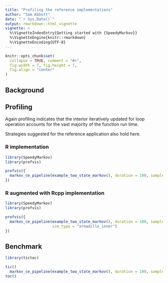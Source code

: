 ```yaml
---
title: "Profiling the reference implementations"
author: "Sam Abbott"
date: "`r Sys.Date()`"
output: rmarkdown::html_vignette
vignette: >
  %\VignetteIndexEntry{Getting started with {SpeedyMarkov}}
  %\VignetteEngine{knitr::rmarkdown}
  %\VignetteEncoding{UTF-8}
---
```


```r
knitr::opts_chunk$set(
  collapse = TRUE, comment = "#>",
  fig.width = 7, fig.height = 7, 
  fig.align = "center"
)
```


## Background



## Profiling

Again profiling indicates that the interior iteratively updated for loop operation accounts for the vast majority of the function run time. 

Strategies suggested for the reference application also hold here.


### R implementation

```r
library(SpeedyMarkov)
library(profvis)

profvis({
  markov_ce_pipeline(example_two_state_markov(), duration = 100, samples = 100000)
})
```

### R augmented with Rcpp implementation

```r
library(SpeedyMarkov)
library(profvis)

profvis({
  markov_ce_pipeline(example_two_state_markov(), duration = 100, samples = 100000,
                     sim_type = "armadillo_inner")
})
```

## Benchmark

```r
library(tictoc)

tic()
  markov_ce_pipeline(example_two_state_markov(), duration = 100, samples = 100000)
toc()
```
